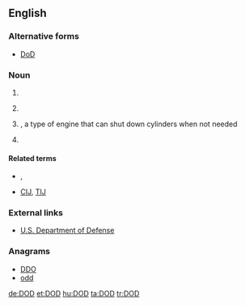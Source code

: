{{also|dod|död|død}}
==English==

===Alternative forms===
* [[DoD]]

===Noun===
{{en-noun|?}}

# {{initialism of|[[date|Date]] of [[death|Death]]|lang=en}}
# {{context|US|military|lang=en}} {{initialism of|w:Department of Defense|Department of Defense|lang=en}}
# {{context|automotive|lang=en}} {{initialism of|displacement-on-demand|lang=en}}, a type of engine that can shut down cylinders when not needed
# {{context|printing}} {{initialism of|drop-on-demand|lang=en}}

====Related terms====
* {{sense|military}} {{l|en|DND}}, {{l|en|MOD}}
* {{sense|printing}} [[CIJ]], [[TIJ]]

===External links===
* [http://www.defenselink.mil/ U.S. Department of Defense]

===Anagrams===
* [[DDO#English|DDO]]
* [[odd#English|odd]]

[[de:DOD]]
[[et:DOD]]
[[hu:DOD]]
[[ta:DOD]]
[[tr:DOD]]